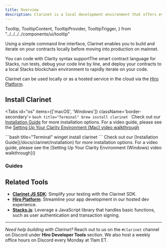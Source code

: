 ```yaml
---
title: Overview
description: Clarinet is a local development environment that offers everything you need to create, test, and deploy smart contracts on Stacks.
---
```


  Tooltip,
  TooltipContent,
  TooltipProvider,
  TooltipTrigger,
} from "../../../../components/ui/tooltip"

Using a simple command line interface, Clarinet enables you to build and iterate on your contracts locally before moving into production on mainnet.

You can code with <TooltipProvider inline><Tooltip><TooltipTrigger asChild><span className='cursor-default border-b border-dotted border-primary'>Clarity syntax support</span></TooltipTrigger><TooltipContent>The smart contract language for Stacks</TooltipContent></Tooltip></TooltipProvider>, run tests, debug your code line by line, and deploy your contracts to a local Stacks blockchain environment to rapidly iterate on your code.

Clarinet can be used locally or as a hosted service in the cloud via the [Hiro Platform](https://docs.hiro.so/platform).

## Install Clarinet

<Tabs id="os" items={['macOS', 'Windows']} className='border-secondary'>
  <Tab value="macOS">
    ```bash title="Terminal"
    brew install clarinet
    ```
    <Callout title="Additional Installation">Check out our [Installation Guide](/docs/clarinet/installation) for more installation options. For a video guide, please see the [Setting Up Your Clarity Environment (Mac) video walkthrough]()</Callout>
  </Tab>
  
  <Tab value="Windows">
    ```bash title="Terminal"
    winget install clarinet
    ```
    <Callout title="Additional Installation">Check out our [Installation Guide](/docs/clarinet/installation) for more installation options. For a video guide, please see the [Setting Up Your Clarity Environment (Windows) video walkthrough]()</Callout>
  </Tab>
</Tabs>

### Guides

<Cards>
  <Card
    href="/clarinet/features/create-new-contract"
    title="Create a new contract"
    description="Add new contracts to your project and have them automatically configured in your project file."
  />
  <Card
    href="/clarinet/features/debug-contract"
    title="Debug a contract"
    description="Utilize powerful debugging tools to step through your code, print values, and trace execution paths."
  />
  <Card
    href="/clarinet/features/write-unit-tests"
    title="Write unit tests"
    description="Leverage the Clarinet SDK to write comprehensive unit tests, ensuring your contract performs as expected."
  />
  <Card
    href="/clarinet/features/create-deployment-plans"
    title="Create deployment plans"
    description="Employ customizable deployment plans to streamline your contract deployments, facilitating multi-step processes with ease."
  />
  <Card
    href="/clarinet/features/run-local-development-environment"
    title="Run a local development environment"
    description="Set up a local devnet environment for developing and testing in a controlled environment before deployment."
  />
  <Card
    href="/clarinet/features/create-deployment-plan"
    title="Analyzing contracts for vulnerabilities"
    description="Learn how to enable the `check_checker` feature to identify potentially dangerous areas in your contracts."
  />
</Cards>

## Related Tools

- **[Clarinet JS SDK](/platform)**: Simplify your testing with the Clarinet SDK.
- **[Hiro Platform](/platform)**: Streamline your app development in our hosted dev experience.
- **[Stacks.js](/platform)**: Leverage a JavaScript library that handles basic functions, such as user authentication and transaction signing.

---

_Need help building with Clarinet?_ Reach out to us on the `#clarinet` channel on Discord under **Hiro Developer Tools** section. We also host a weekly office hours on Discord every Monday at 11am ET.